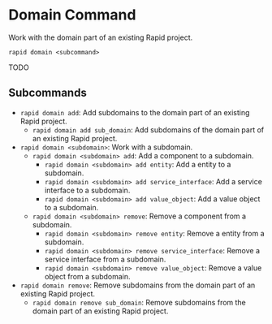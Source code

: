 # Domain Command

Work with the domain part of an existing Rapid project.

```
rapid domain <subcommand>
```

TODO

## Subcommands

- `rapid domain add`: Add subdomains to the domain part of an existing Rapid project.
  - `rapid domain add sub_domain`: Add subdomains of the domain part of an existing Rapid project.
- `rapid domain <subdomain>`: Work with a subdomain.
  - `rapid domain <subdomain> add`: Add a component to a subdomain.
    - `rapid domain <subdomain> add entity`: Add a entity to a subdomain.
    - `rapid domain <subdomain> add service_interface`: Add a service interface to a subdomain.
    - `rapid domain <subdomain> add value_object`: Add a value object to a subdomain.
  - `rapid domain <subdomain> remove`: Remove a component from a subdomain.
    - `rapid domain <subdomain> remove entity`: Remove a entity from a subdomain.
    - `rapid domain <subdomain> remove service_interface`: Remove a service interface from a subdomain.
    - `rapid domain <subdomain> remove value_object`: Remove a value object from a subdomain.
- `rapid domain remove`: Remove subdomains from the domain part of an existing Rapid project.
  - `rapid domain remove sub_domain`: Remove subdomains from the domain part of an existing Rapid project.
